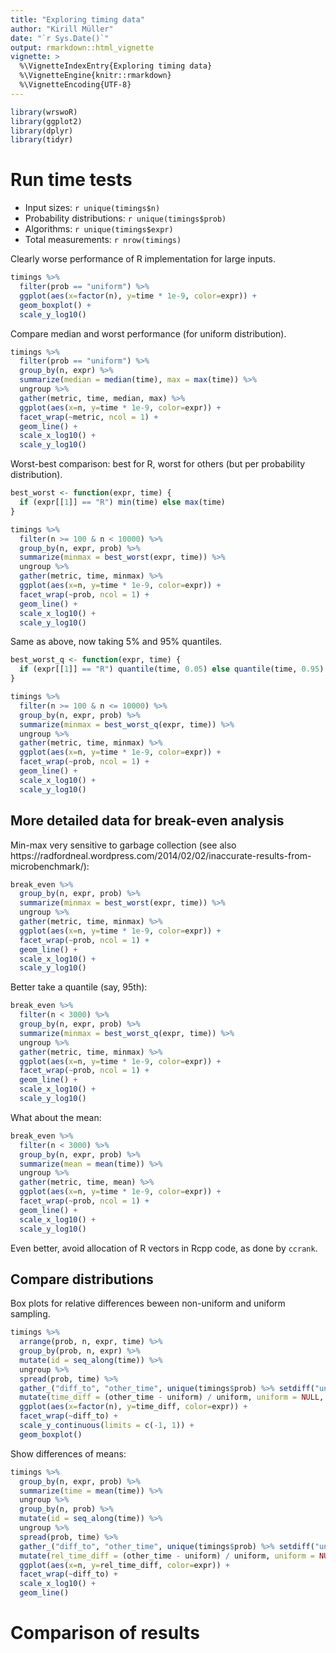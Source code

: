 ```yaml
---
title: "Exploring timing data"
author: "Kirill Müller"
date: "`r Sys.Date()`"
output: rmarkdown::html_vignette
vignette: >
  %\VignetteIndexEntry{Exploring timing data}
  %\VignetteEngine{knitr::rmarkdown}
  %\VignetteEncoding{UTF-8}
---
```



```r
library(wrswoR)
library(ggplot2)
library(dplyr)
library(tidyr)
```

# Run time tests

- Input sizes: `r unique(timings$n)`
- Probability distributions: `r unique(timings$prob)`
- Algorithms: `r unique(timings$expr)`
- Total measurements: `r nrow(timings)`

Clearly worse performance of R implementation for large inputs.

```r
timings %>%
  filter(prob == "uniform") %>%
  ggplot(aes(x=factor(n), y=time * 1e-9, color=expr)) +
  geom_boxplot() +
  scale_y_log10()
```

Compare median and worst performance (for uniform distribution).

```r
timings %>%
  filter(prob == "uniform") %>%
  group_by(n, expr) %>%
  summarize(median = median(time), max = max(time)) %>%
  ungroup %>%
  gather(metric, time, median, max) %>%
  ggplot(aes(x=n, y=time * 1e-9, color=expr)) +
  facet_wrap(~metric, ncol = 1) +
  geom_line() +
  scale_x_log10() +
  scale_y_log10()
```

Worst-best comparison: best for R, worst for others (but per probability distribution).

```r
best_worst <- function(expr, time) {
  if (expr[[1]] == "R") min(time) else max(time)
}
```

```r
timings %>%
  filter(n >= 100 & n < 10000) %>%
  group_by(n, expr, prob) %>%
  summarize(minmax = best_worst(expr, time)) %>%
  ungroup %>%
  gather(metric, time, minmax) %>%
  ggplot(aes(x=n, y=time * 1e-9, color=expr)) +
  facet_wrap(~prob, ncol = 1) +
  geom_line() +
  scale_x_log10() +
  scale_y_log10()
```

Same as above, now taking 5% and 95% quantiles.

```r
best_worst_q <- function(expr, time) {
  if (expr[[1]] == "R") quantile(time, 0.05) else quantile(time, 0.95)
}
```

```r
timings %>%
  filter(n >= 100 & n <= 10000) %>%
  group_by(n, expr, prob) %>%
  summarize(minmax = best_worst_q(expr, time)) %>%
  ungroup %>%
  gather(metric, time, minmax) %>%
  ggplot(aes(x=n, y=time * 1e-9, color=expr)) +
  facet_wrap(~prob, ncol = 1) +
  geom_line() +
  scale_x_log10() +
  scale_y_log10()
```

## More detailed data for break-even analysis

Min-max very sensitive to garbage collection
(see also https://radfordneal.wordpress.com/2014/02/02/inaccurate-results-from-microbenchmark/):

```r
break_even %>%
  group_by(n, expr, prob) %>%
  summarize(minmax = best_worst(expr, time)) %>%
  ungroup %>%
  gather(metric, time, minmax) %>%
  ggplot(aes(x=n, y=time * 1e-9, color=expr)) +
  facet_wrap(~prob, ncol = 1) +
  geom_line() +
  scale_x_log10() +
  scale_y_log10()
```

Better take a quantile (say, 95th):

```r
break_even %>%
  filter(n < 3000) %>%
  group_by(n, expr, prob) %>%
  summarize(minmax = best_worst_q(expr, time)) %>%
  ungroup %>%
  gather(metric, time, minmax) %>%
  ggplot(aes(x=n, y=time * 1e-9, color=expr)) +
  facet_wrap(~prob, ncol = 1) +
  geom_line() +
  scale_x_log10() +
  scale_y_log10()
```

What about the mean:

```r
break_even %>%
  filter(n < 3000) %>%
  group_by(n, expr, prob) %>%
  summarize(mean = mean(time)) %>%
  ungroup %>%
  gather(metric, time, mean) %>%
  ggplot(aes(x=n, y=time * 1e-9, color=expr)) +
  facet_wrap(~prob, ncol = 1) +
  geom_line() +
  scale_x_log10() +
  scale_y_log10()
```

Even better, avoid allocation of R vectors in Rcpp code, as done by `ccrank`.


## Compare distributions

Box plots for relative differences beween non-uniform and uniform sampling.

```r
timings %>%
  arrange(prob, n, expr, time) %>%
  group_by(prob, n, expr) %>%
  mutate(id = seq_along(time)) %>%
  ungroup %>%
  spread(prob, time) %>%
  gather_("diff_to", "other_time", unique(timings$prob) %>% setdiff("uniform")) %>%
  mutate(time_diff = (other_time - uniform) / uniform, uniform = NULL, other_time = NULL) %>%
  ggplot(aes(x=factor(n), y=time_diff, color=expr)) +
  facet_wrap(~diff_to) +
  scale_y_continuous(limits = c(-1, 1)) +
  geom_boxplot()
```


Show differences of means:

```r
timings %>%
  group_by(n, expr, prob) %>%
  summarize(time = mean(time)) %>%
  ungroup %>%
  group_by(n, prob) %>%
  mutate(id = seq_along(time)) %>%
  ungroup %>%
  spread(prob, time) %>%
  gather_("diff_to", "other_time", unique(timings$prob) %>% setdiff("uniform")) %>%
  mutate(rel_time_diff = (other_time - uniform) / uniform, uniform = NULL, other_time = NULL) %>%
  ggplot(aes(x=n, y=rel_time_diff, color=expr)) +
  facet_wrap(~diff_to) +
  scale_x_log10() +
  geom_line()
```



# Comparison of results
